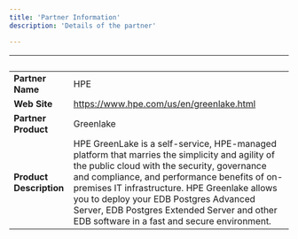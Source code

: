 ```yaml
---
title: 'Partner Information'
description: 'Details of the partner'

---
```


| &nbsp;     | &nbsp; |
| ----------- | ----------- |
| **Partner Name**      | HPE       |
| **Web Site**      |    https://www.hpe.com/us/en/greenlake.html    |
| **Partner Product**   |    Greenlake     |
| **Product Description**      |   HPE GreenLake is a self-service, HPE-managed platform that marries the simplicity and agility of the public cloud with the security, governance and compliance, and performance benefits of on-premises IT infrastructure. HPE Greenlake allows you to deploy your EDB Postgres Advanced Server, EDB Postgres Extended Server and other EDB software in a fast and secure environment.      |
